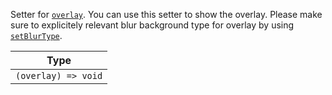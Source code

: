 Setter for [`overlay`](/reactnative/contexts/overlay-context#overlay). You can use this setter to show the overlay. Please make sure to explicitely relevant blur background type  for overlay by using [`setBlurType`](#setblurtype).

| Type |
| - |
| `(overlay) => void` |
